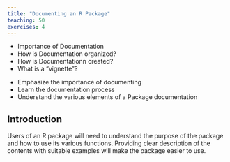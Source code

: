 ```yaml
---
title: "Documenting an R Package"
teaching: 50
exercises: 4
---
```


:::::::::::::::::::::::::::::::::::::: questions 

- Importance of Documentation
- How is Documentation organized?
- How is Documentationn created?
- What is a "vignette"?

::::::::::::::::::::::::::::::::::::::::::::::::

::::::::::::::::::::::::::::::::::::: objectives

- Emphasize the importance of documenting
- Learn the documentation process
- Understand the various elements of a Package documentation

::::::::::::::::::::::::::::::::::::::::::::::::

## Introduction

Users of an R package will need to understand the purpose of the package and how to use its various functions.
Providing clear description of the contents with suitable examples will make the package easier to use.
